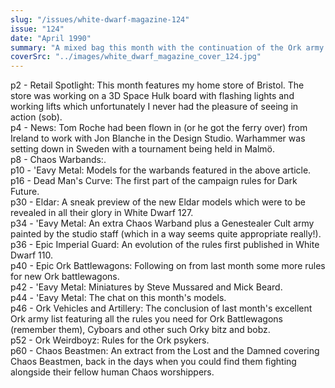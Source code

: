 ```yaml
---
slug: "/issues/white-dwarf-magazine-124"
issue: "124"
date: "April 1990"
summary: "A mixed bag this month with the continuation of the Ork army list, the beginning of the Epic Imperial Guard army list, a couple of Chaotic articles, Eldar preview plus a Dark Future campaign, which must explain why Bonnie Tyler was toting a gun on the cover..."
coverSrc: "../images/white_dwarf_magazine_cover_124.jpg"
---
```


p2 - Retail Spotlight: This month features my home store of Bristol. The store was working on a 3D Space Hulk board with flashing lights and working lifts which unfortunately I never had the pleasure of seeing in action (sob).  
p4 - News: Tom Roche had been flown in (or he got the ferry over) from Ireland to work with Jon Blanche in the Design Studio. Warhammer was setting down in Sweden with a tournament being held in Malm&ouml;.  
p8 - Chaos Warbands:.  
p10 - 'Eavy Metal: Models for the warbands featured in the above article.  
p16 - Dead Man's Curve: The first part of the campaign rules for Dark Future.  
p30 - Eldar: A sneak preview of the new Eldar models which were to be revealed in all their glory in <Link to="/issues/white-dwarf-magazine-127">White Dwarf 127</Link>.  
p34 - 'Eavy Metal: An extra Chaos Warband plus a Genestealer Cult army painted by the studio staff (which in a way seems quite appropriate really!).  
p36 - Epic Imperial Guard: An evolution of the rules first published in <Link to="/issues/white-dwarf-magazine-110">White Dwarf 110</Link>.  
p40 - Epic Ork Battlewagons: Following on from last <Link to="/issues/white-dwarf-magazine-123">month</Link> some more rules for new Ork battlewagons.  
p42 - 'Eavy Metal: Miniatures by Steve Mussared and Mick Beard.  
p44 - 'Eavy Metal: The chat on this month's models.  
p46 - Ork Vehicles and Artillery: The conclusion of <Link to="/issues/white-dwarf-magazine-123">last month's</Link> excellent Ork army list featuring all the rules you need for Ork Battlewagons (remember them), Cyboars and other such Orky bitz and bobz.  
p52 - Ork Weirdboyz: Rules for the Ork psykers.  
p60 - Chaos Beastmen: An extract from the Lost and the Damned covering Chaos Beastmen, back in the days when you could find them fighting alongside their fellow human Chaos worshippers.